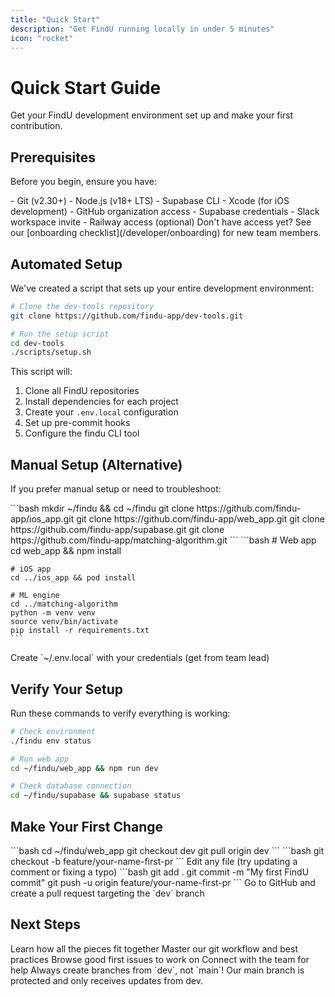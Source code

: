 ```yaml
---
title: "Quick Start"
description: "Get FindU running locally in under 5 minutes"
icon: "rocket"
---
```


# Quick Start Guide

Get your FindU development environment set up and make your first contribution.

## Prerequisites

Before you begin, ensure you have:

<CardGroup cols={2}>
  <Card title="Required Tools" icon="wrench">
    - Git (v2.30+)
    - Node.js (v18+ LTS)
    - Supabase CLI
    - Xcode (for iOS development)
  </Card>
  <Card title="Access Needed" icon="key">
    - GitHub organization access
    - Supabase credentials
    - Slack workspace invite
    - Railway access (optional)
  </Card>
</CardGroup>

<Note>
  Don't have access yet? See our [onboarding checklist](/developer/onboarding) for new team members.
</Note>

## Automated Setup

We've created a script that sets up your entire development environment:

```bash
# Clone the dev-tools repository
git clone https://github.com/findu-app/dev-tools.git

# Run the setup script
cd dev-tools
./scripts/setup.sh
```

This script will:
1. Clone all FindU repositories
2. Install dependencies for each project
3. Create your `.env.local` configuration
4. Set up pre-commit hooks
5. Configure the findu CLI tool

## Manual Setup (Alternative)

If you prefer manual setup or need to troubleshoot:

<Steps>
  <Step title="Clone Repositories">
    ```bash
    mkdir ~/findu && cd ~/findu
    git clone https://github.com/findu-app/ios_app.git
    git clone https://github.com/findu-app/web_app.git
    git clone https://github.com/findu-app/supabase.git
    git clone https://github.com/findu-app/matching-algorithm.git
    ```
  </Step>
  
  <Step title="Install Dependencies">
    ```bash
    # Web app
    cd web_app && npm install
    
    # iOS app
    cd ../ios_app && pod install
    
    # ML engine
    cd ../matching-algorithm
    python -m venv venv
    source venv/bin/activate
    pip install -r requirements.txt
    ```
  </Step>
  
  <Step title="Configure Environment">
    Create `~/.env.local` with your credentials (get from team lead)
  </Step>
</Steps>

## Verify Your Setup

Run these commands to verify everything is working:

```bash
# Check environment
./findu env status

# Run web app
cd ~/findu/web_app && npm run dev

# Check database connection
cd ~/findu/supabase && supabase status
```

## Make Your First Change

<Steps>
  <Step title="Switch to dev branch">
    ```bash
    cd ~/findu/web_app
    git checkout dev
    git pull origin dev
    ```
  </Step>
  
  <Step title="Create feature branch">
    ```bash
    git checkout -b feature/your-name-first-pr
    ```
  </Step>
  
  <Step title="Make a small change">
    Edit any file (try updating a comment or fixing a typo)
  </Step>
  
  <Step title="Commit and push">
    ```bash
    git add .
    git commit -m "My first FindU commit"
    git push -u origin feature/your-name-first-pr
    ```
  </Step>
  
  <Step title="Open PR">
    Go to GitHub and create a pull request targeting the `dev` branch
  </Step>
</Steps>

## Next Steps

<CardGroup cols={2}>
  <Card title="Understand the Architecture" icon="sitemap" href="/architecture">
    Learn how all the pieces fit together
  </Card>
  <Card title="Development Workflow" icon="code-branch" href="/developer/workflow-guide">
    Master our git workflow and best practices
  </Card>
  <Card title="Find an Issue" icon="bug" href="/contributing">
    Browse good first issues to work on
  </Card>
  <Card title="Join Slack" icon="slack" href="https://findu-team.slack.com/archives/dev">
    Connect with the team for help
  </Card>
</CardGroup>

<Warning>
  Always create branches from `dev`, not `main`! Our main branch is protected and only receives updates from dev.
</Warning>